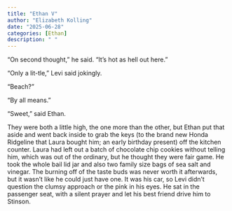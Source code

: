 ```yaml
---
title: "Ethan V"
author: "Elizabeth Kolling"
date: "2025-06-28"
categories: [Ethan]
description: " "
---
```


“On second thought,” he said. “It’s hot as hell out here.” 

“Only a lit-tle,” Levi said jokingly.

“Beach?”

“By all means.” 

“Sweet,” said Ethan. 

They were both a little high, the one more than the other, but Ethan put that aside and went back inside to grab the keys (to the brand new Honda Ridgeline that Laura bought him; an early birthday present) off the kitchen counter. Laura had left out a batch of chocolate chip cookies without telling him, which was out of the ordinary, but he thought they were fair game. He took the whole bail lid jar and also two family size bags of sea salt and vinegar. The burning off of the taste buds was never worth it afterwards, but it wasn't like he could just have one. It was his car, so Levi didn’t question the clumsy approach or the pink in his eyes. He sat in the passenger seat, with a silent prayer and let his best friend drive him to Stinson. 
